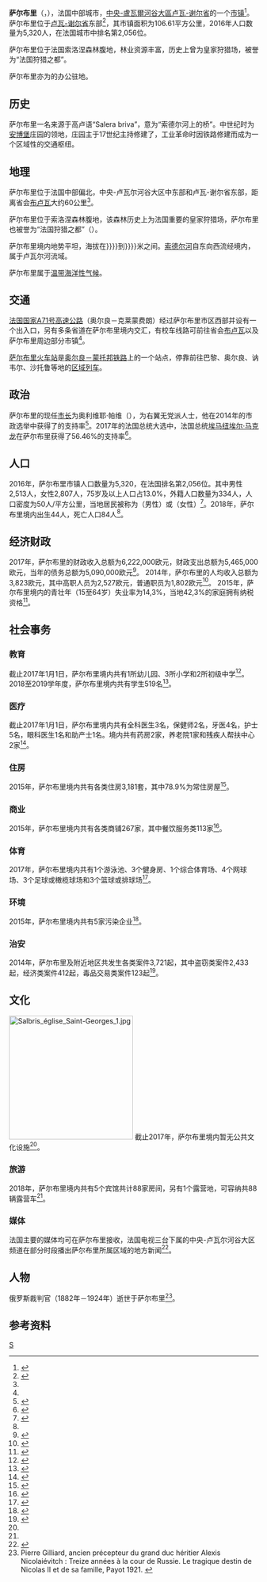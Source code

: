 {{coord|47|25|34|N|2|03|10|E|display=title|scale:10000}}
{{NoteTA
|G1=法國地名
|G2=政治人物
|G3=单位
}}
{{Infobox settlement
| name                    = 萨尔布里
| native_name             = Salbris
| native_name_lang        = fr
| settlement_type         = {{FRA}}[[市镇_(法国)|城市]]
| total_type              = [[市镇_(法国)|市镇]]
| image                   = Salbris.jpg
| image_caption           = <small>流经萨尔布里的[[索尔德河|索尔德河]]</small>
| image_seal              = Blason ville fr salbris (loir-et-cher).svg
| image_map               = Map commune FR insee code 41232.png
| mapsize                 = 250x200px
| map_caption             = 萨尔布里市镇地图
| pushpin_map             = France#France Loir-et-Cher
| pushpin_map_caption     = 萨尔布里在法国的位置
| subdivision_type        = 国家
| subdivision_name        = {{FRA}}
| subdivision_type1       = [[大区_(法国)|大区]]
| subdivision_name1       = {{flag|Centre-Val de Loire}}
| subdivision_type2       = [[省_(法国)|省]]
| subdivision_name2       = {{flag|Loir-et-Cher}}
| subdivision_type3       = [[区_(法国)|区]]
| subdivision_name3       = [[罗莫朗坦-朗特奈区|罗莫朗坦-朗特奈区]]
| subdivision_type4       = [[市镇公共合作组织|EPCI]]
| subdivision_name4       = {{link-fr|滨河索洛涅市镇公共社区|Communauté de communes de la Sologne des Rivières}}<small>（驻地）</small>
| blank_name_sec1         = [[縣_(法國)|省级选区]]
| blank_info_sec1         = {{link-fr|拉索洛涅县|Canton de la Sologne}}
| blank1_name_sec1        = {{link-fr|法国立法选举|Élections législatives en France|立法选区}}
| blank1_info_sec1        = {{link-fr|卢瓦-谢尔省第二选区|Deuxième circonscription de Loir-et-Cher}}
| population_as_of        = 2016
| population_total        = 5320
| population_rank         = [[法国人口|法国]]{{link-fr|法国人口数量最多的市镇|Liste des communes de France les plus peuplées|市镇}}第2,056位
| population_density_km2  = 50
| population_blank2_title = {{link-fr|滨河索洛涅市镇公共社区|Communauté de communes de la Sologne des Rivières|EPCI}}
| population_blank2       = 11041
| leader_title            = [[市长_(法国)|市长]]
| leader_name             = 奥利维耶·帕维
| leader_party            = [[混杂右翼|右翼无党派]]
| population_demonym      = {{lang|fr|Salbrisiens}}（男性）<br>{{lang|fr|Salbrisiennes}}（女性）
| timezone                = [[UTC+01:00|东一区]]
| utc_offset              = +1
| utc_offset_DST          = +2
| postal_code             = 41300
| area_code               = {{tel|33|254}}
| blank_name              = [[市镇_(法国)|市镇]]编码
| blank_info              = 41232
| website                 = http://www.salbris.com/
| footnotes               = 资料最后更新：{{date|2019-12-21|iso}}
}}
'''萨尔布里'''（{{lang-fr|Salbris}}，{{IPA-fr|salbʁi}}），法国中部城市，[[中央-盧瓦爾河谷大區|中央-盧瓦爾河谷大區]][[卢瓦-谢尔省|卢瓦-谢尔省]]的一个[[市镇_(法国)|市镇]]<ref>{{Cite web|url=https://www.communes.com/ville-salbris|title=La ville deSalbris|accessdate=2019-12-21|author=communes.com|language=fr|publisher=communes.com|archive-date=2020-08-06|archive-url=https://web.archive.org/web/20200806220918/https://www.communes.com/ville-salbris|dead-url=no}}</ref>。萨尔布里位于[[卢瓦-谢尔省|卢瓦-谢尔省]]东部<ref name="geo">{{Cite web|url=https://www.geoportail.gouv.fr/carte|title=Carte|accessdate=2019-12-21|author=Géoportail|language=fr|publisher=Géoportail|archive-date=2017-01-29|archive-url=https://web.archive.org/web/20170129154129/https://www.geoportail.gouv.fr/carte/|dead-url=yes}}</ref>，其市镇面积为106.61平方公里，2016年人口数量为5,320人，在法国城市中排名第2,056位。

萨尔布里位于法国索洛涅森林腹地，林业资源丰富，历史上曾为皇家狩猎场，被誉为“法国狩猎之都”。

萨尔布里亦为{{link-fr|滨河索洛涅市镇公共社区|Communauté de communes de la Sologne des Rivières}}的办公驻地。

==历史==

萨尔布里一名来源于高卢语“Salera briva”，意为“索德尔河上的桥”。中世纪时为[[安博堡|安博堡]]庄园的领地，庄园主{{link-fr|埃唐普的雅克|Jacques d'Étampes}}于17世纪主持修建了{{link-fr|安博堡城堡|Château de La Ferté-Imbault}}，工业革命时因铁路修建而成为一个区域性的交通枢纽。

==地理==
萨尔布里位于法国中部偏北，中央-卢瓦尔河谷大区中东部和卢瓦-谢尔省东部，距离省会[[布卢瓦|布卢瓦]]大约60公里<ref name="geo"/>。

萨尔布里位于索洛涅森林腹地，该森林历史上为法国重要的皇家狩猎场，萨尔布里也被誉为“法国狩猎之都”（{{lang|fr|Capitale de la chasse}}）。

萨尔布里境内地势平坦，海拔在{{虛擬模板|code={{min{{!}}{{wikidata|properties|raw|P2044|sep%s={{!}}}}}}}}到{{虛擬模板|code={{max{{!}}{{wikidata|properties|raw|P2044|sep%s={{!}}}}}}}}米之间。[[索德尔河|索德尔河]]自东向西流经境内，属于卢瓦尔河流域。

萨尔布里属于[[温带海洋性气候|温带海洋性气候]]。

==交通==
[[A71高速公路|法国国家A71号高速公路]]（奥尔良－克莱蒙费朗）经过萨尔布里市区西部并设有一个出入口，另有多条省道在萨尔布里境内交汇，有校车线路可前往省会[[布卢瓦|布卢瓦]]以及萨尔布里周边部分市镇<ref name="geo"/>。

[[萨尔布里站|萨尔布里火车站]]是[[奥尔良－蒙托邦铁路|奥尔良－蒙托邦铁路]]上的一个站点，停靠前往巴黎、奥尔良、讷韦尔、沙托鲁等地的[[中央-卢瓦尔河谷大区公共交通|区域列车]]。

==政治==
萨尔布里的现任[[市长_(法国)|市长]]为奥利维耶·帕维（{{lang|fr|Olivier Pavy}}），为右翼无党派人士，他在2014年的市政选举中获得了的支持率<ref>{{Cite web|url=https://www.francetvinfo.fr/elections/resultats/loir-et-cher_41/salbris_41300|title=Résultats des élections municipales|accessdate=2019-12-21|author=Francetvinfo|language=fr|publisher=francetvinfo.fr|archive-date=2020-10-22|archive-url=https://web.archive.org/web/20201022012224/https://www.francetvinfo.fr/elections/resultats/loir-et-cher_41/salbris_41300|dead-url=no}}</ref>。2017年的法国总统大选中，法国总统[[埃马纽埃尔·马克龙|埃马纽埃尔·马克龙]]在萨尔布里获得了56.46%的支持率<ref>{{Cite web|url=https://www.lemonde.fr/centre-val-de-loire/loir-et-cher,41/salbris,41232/elections/presidentielle-2017/|title=RÉSULTATS PRÉSIDENTIELLE 2017 - SALBRIS|accessdate=2019-12-21|author=Le Monde|language=fr|publisher=lemonde.fr|archive-date=2019-12-21|archive-url=https://web.archive.org/web/20191221195243/https://www.lemonde.fr/centre-val-de-loire/loir-et-cher,41/salbris,41232/elections/presidentielle-2017/|dead-url=no}}</ref>。

==人口==
2016年，萨尔布里市镇人口数量为5,320，在法国排名第2,056位。其中男性2,513人，女性2,807人，75岁及以上人口占13.0%，外籍人口数量为334人，人口密度为50人/平方公里，当地居民被称为{{lang|fr|Salbrisiens}}（男性）或{{lang|fr|salbrisiennes}}（女性）<ref name="demographie">{{Cite web|url=http://www.linternaute.com/ville/salbris/ville-41232|title=Salbris (41300)，loir-et-cher|accessdate=2019-12-21|author=linternaute|language=fr|publisher=linternaute|archive-date=2019-12-21|archive-url=https://web.archive.org/web/20191221195249/http://www.linternaute.com/ville/salbris/ville-41232|dead-url=no}}</ref>。2018年，萨尔布里境内出生44人，死亡人口84人<ref name="demographie"/>。
==经济财政==
2017年，萨尔布里的财政收入总额为6,222,000欧元，财政支出总额为5,465,000欧元，当年的债务总额为5,090,000欧元<ref>{{Cite web|url=http://www.journaldunet.com/business/budget-ville/salbris/ville-41232/budget|title=Budget municipal à Salbris (41300)|accessdate=2019-12-21|author=JDN|language=fr|publisher=JDN|archive-date=2019-12-21|archive-url=https://web.archive.org/web/20191221195302/http://www.journaldunet.com/business/budget-ville/salbris/ville-41232/budget|dead-url=no}}</ref>。
2014年，萨尔布里的人均收入总额为3,823欧元，其中高职人员为2,527欧元，普通职员为1,802欧元<ref>{{Cite web|url=http://www.journaldunet.com/management/ville/salbris/ville-41232/emploi|title=Salaire moyen à Salbris (41300)|accessdate=2019-12-21|author=JDN|language=fr|publisher=JDN|archive-date=2019-12-21|archive-url=https://web.archive.org/web/20191221195248/http://www.journaldunet.com/management/ville/salbris/ville-41232/emploi|dead-url=no}}</ref>。
2015年，萨尔布里境内的青壮年（15至64岁）失业率为14,3%，当地42,3%的家庭拥有纳税资格<ref>{{Cite web|url=http://www.journaldunet.com/economie/impots/salbris/ville-41232|title=Impôts à Salbris (41300)|accessdate=2019-12-21|author=JDN|language=fr|publisher=JDN|archive-date=2019-12-21|archive-url=https://web.archive.org/web/20191221195248/http://www.journaldunet.com/economie/impots/salbris/ville-41232|dead-url=no}}</ref>。
==社会事务==
===教育===
截止2017年1月1日，萨尔布里境内共有1所幼儿园、3所小学和2所初级中学<ref>{{Cite web|url=https://ville-data.com/college-lycee/Salbris-41232|title=Education à SALBRIS (41300)|accessdate=2019-12-21|author=linternaute|language=fr|publisher=linternaute|archive-date=2019-12-21|archive-url=https://web.archive.org/web/20191221195248/https://ville-data.com/college-lycee/Salbris-41232|dead-url=no}}</ref>。 2018至2019学年度，萨尔布里境内共有学生519名<ref>{{Cite web|url=http://www.linternaute.com/ville/salbris/ville-41232/education|title=Collèges et lycées à Salbris|accessdate=2019-12-21|author=ville-date.com|language=fr|publisher=ville-data.com|archive-date=2019-12-21|archive-url=https://web.archive.org/web/20191221195246/http://www.linternaute.com/ville/salbris/ville-41232/education|dead-url=no}}</ref>。
===医疗===
截止2017年1月1日，萨尔布里境内共有全科医生3名，保健师2名，牙医4名，护士5名，眼科医生1名和助产士1名。境内共有药房2家，养老院1家和残疾人帮扶中心2家<ref name="sante">{{Cite web|url=http://www.linternaute.com/ville/salbris/ville-41232/sante-social|title=Santé et social à SALBRIS (41300)|accessdate=2019-12-21|author=linternaute|language=fr|publisher=linternaute|archive-date=2019-12-21|archive-url=https://web.archive.org/web/20191221195248/http://www.linternaute.com/ville/salbris/ville-41232/sante-social|dead-url=no}}</ref>。
===住房===
2015年，萨尔布里境内共有各类住房3,181套，其中78.9%为常住房屋<ref>{{Cite web|url=http://www.linternaute.com/ville/salbris/ville-41232/immobilier|title=Immobilier à SALBRIS (41300)|accessdate=2019-12-21|author=linternaute|language=fr|publisher=linternaute|archive-date=2019-12-21|archive-url=https://web.archive.org/web/20191221195243/http://www.linternaute.com/ville/salbris/ville-41232/immobilier|dead-url=no}}</ref>。
===商业===
2015年，萨尔布里境内共有各类商铺267家，其中餐饮服务类113家<ref>{{Cite web|url=http://www.linternaute.com/ville/salbris/ville-41232/entreprises|title=Entreprises à SALBRIS (41300)|accessdate=2019-12-21|author=linternaute|language=fr|publisher=linternaute|archive-date=2019-12-21|archive-url=https://web.archive.org/web/20191221195302/http://www.linternaute.com/ville/salbris/ville-41232/entreprises|dead-url=no}}</ref>。
===体育===
2017年，萨尔布里境内共有1个游泳池、3个健身房、1个综合体育场、4个网球场、3个足球或橄榄球场和3个篮球或排球场<ref name="loisir">{{Cite web|url=http://www.linternaute.com/ville/salbris/ville-41232/sport-loisirs-tourisme|title=Sport, loisirs et tourisme à SALBRIS (41300)|accessdate=2019-12-21|author=linternaute|language=fr|publisher=linternaute|archive-date=2019-12-21|archive-url=https://web.archive.org/web/20191221195250/http://www.linternaute.com/ville/salbris/ville-41232/sport-loisirs-tourisme|dead-url=no}}</ref>。
===环境===
2015年，萨尔布里境内共有5家污染企业<ref name="pollution">{{Cite web|url=http://www.linternaute.com/actualite/pollution/salbris/ville-41232|title=Pollution à Salbris (41300)|accessdate=2019-12-21|author=linternaute|language=fr|publisher=linternaute|archive-date=2019-12-21|archive-url=https://web.archive.org/web/20191221195249/http://www.linternaute.com/actualite/pollution/salbris/ville-41232|dead-url=no}}</ref>。
===治安===
2014年，萨尔布里及附近地区共发生各类案件3,721起，其中盗窃类案件2,433起，经济类案件412起，毒品交易类案件123起<ref>{{Cite web|url=http://www.linternaute.com/actualite/delinquance/salbris/ville-41232|title=Délinquance à SALBRIS (41300), les chiffres|accessdate=2019-12-21|author=linternaute|language=fr|publisher=linternaute|archive-date=2019-12-21|archive-url=https://web.archive.org/web/20191221195245/http://www.linternaute.com/actualite/delinquance/salbris/ville-41232|dead-url=no}}</ref>。
==文化==
[[File:Salbris_église_Saint-Georges_1.jpg|250px]]
截止2017年，萨尔布里境内暂无公共文化设施<ref name="loisir"/>。
===旅游===
2018年，萨尔布里境内共有5个宾馆共计88家房间，另有1个露营地，可容纳共88辆露营车<ref name="loisir"/>。
===媒体===
法国主要的媒体均可在萨尔布里接收，法国电视三台下属的中央-卢瓦尔河谷大区频道在部分时段播出萨尔布里所属区域的地方新闻<ref>{{Cite web|url=https://france3-regions.francetvinfo.fr/centre-val-de-loire/recherche/salbris|title=votre recherche " Salbris "|accessdate=2019-12-21|author=France 3 Centre-val-de-loire|language=fr|publisher=france3-regions.francetvinfo.fr|archive-date=2019-12-21|archive-url=https://web.archive.org/web/20191221195244/https://france3-regions.francetvinfo.fr/centre-val-de-loire/recherche/salbris|dead-url=no}}</ref>。

==人物==
俄罗斯裁判官{{link-fr|尼古拉·索科洛夫|Nikolaï Sokolov (magistrat)}}（1882年－1924年）逝世于萨尔布里<ref>Pierre Gilliard, ancien précepteur du grand duc héritier Alexis Nicolaiévitch : Treize années à la cour de Russie. Le tragique destin de Nicolas II et de sa famille, Payot 1921. {{fr}}</ref>。

==参考资料==
{{reflist|2}}
{{Geographic Location
|西北=[[圣维亚特尔|圣维亚特尔 St-Viâtre]]
|北=[[努昂勒菲兹利耶|努昂勒菲兹利耶 Nouan-le-Fuzelier]]
|東北=[[索德尔河畔皮埃尔菲特|索德尔河畔皮埃尔菲特<br>Pierrefitte-sur-Sauldre]]
|西=[[马西伊昂戈|马西伊昂戈 Marcilly-en-Gault]]
|中央=萨尔布里<br />Salbris
|西南=[[安博堡|安博堡 La Ferté-Imbault]]
|東=[[泰耶_(卢瓦-谢尔省)|泰耶 Theillay]]
|南=[[贝萨莫雷勒|贝萨莫雷勒 Bessamorel]]
|東南=[[楠赛|楠赛 Nançay]]
}}
{{卢瓦-谢尔省市镇}}

[[Category:卢瓦-谢尔省市镇|S]]